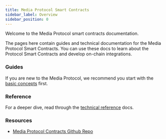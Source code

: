 ```yaml
---
title: Media Protocol Smart Contracts
sidebar_label: Overview
sidebar_position: 0
---
```


Welcome to the Media Protocol smart contracts documentation.

The pages here contain guides and technical documentation for the Media Protocol Smart Contracts. You can use these docs to learn about the Protocol Smart Contracts and develop on-chain integrations.

### Guides
If you are new to the Media Protocol, we recommend you start with the [basic concepts](../protocol-overview.mdx) first.

### Reference
For a deeper dive, read through the [technical reference](./reference/) docs.

### Resources
* [Media Protocol Contracts Github Repo](https://github.com/mediafoundation/media-protocol-contracts)
